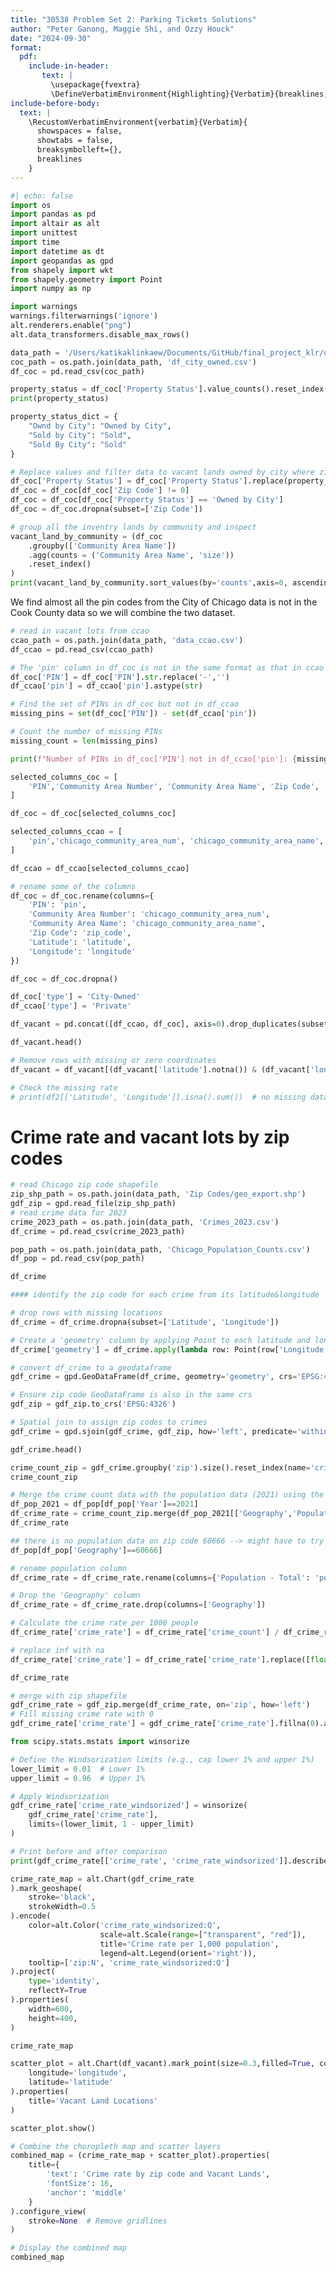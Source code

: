 ```yaml
---
title: "30538 Problem Set 2: Parking Tickets Solutions"
author: "Peter Ganong, Maggie Shi, and Ozzy Houck"
date: "2024-09-30"
format: 
  pdf:
    include-in-header: 
       text: |
         \usepackage{fvextra}
         \DefineVerbatimEnvironment{Highlighting}{Verbatim}{breaklines,commandchars=\\\{\}}
include-before-body:
  text: |
    \RecustomVerbatimEnvironment{verbatim}{Verbatim}{
      showspaces = false,
      showtabs = false,
      breaksymbolleft={},
      breaklines
    }
---
```



```python
#| echo: false
import os
import pandas as pd
import altair as alt
import unittest
import time
import datetime as dt
import geopandas as gpd
from shapely import wkt
from shapely.geometry import Point
import numpy as np

import warnings 
warnings.filterwarnings('ignore')
alt.renderers.enable("png")
alt.data_transformers.disable_max_rows() 
```

```python
data_path = '/Users/katikaklinkaew/Documents/GitHub/final_project_klr/data/'
coc_path = os.path.join(data_path, 'df_city_owned.csv')
df_coc = pd.read_csv(coc_path)

```

```python
property_status = df_coc['Property Status'].value_counts().reset_index(name='count')
print(property_status)

property_status_dict = {
    "Ownd by City": "Owned by City",
    "Sold by City": "Sold",
    "Sold By City": "Sold"
}

# Replace values and filter data to vacant lands owned by city where zip code is not 0 or missing
df_coc['Property Status'] = df_coc['Property Status'].replace(property_status_dict)
df_coc = df_coc[df_coc['Zip Code'] != 0]
df_coc = df_coc[df_coc['Property Status'] == 'Owned by City']
df_coc = df_coc.dropna(subset=['Zip Code'])


```
```python
# group all the inventry lands by community and inspect
vacant_land_by_community = (df_coc
    .groupby(['Community Area Name'])
    .agg(counts = ('Community Area Name', 'size'))
    .reset_index()
)
print(vacant_land_by_community.sort_values(by='counts',axis=0, ascending=False))
```


We find almost all the pin codes from the City of Chicago data is not in the Cook County data so we will combine the two dataset.

```python
# read in vacant lots from ccao
ccao_path = os.path.join(data_path, 'data_ccao.csv')
df_ccao = pd.read_csv(ccao_path)
```

```python
# The 'pin' column in df_coc is not in the same format as that in ccao
df_coc['PIN'] = df_coc['PIN'].str.replace('-','')
df_ccao['pin'] = df_ccao['pin'].astype(str)

# Find the set of PINs in df_coc but not in df_ccao
missing_pins = set(df_coc['PIN']) - set(df_ccao['pin'])

# Count the number of missing PINs
missing_count = len(missing_pins)

print(f"Number of PINs in df_coc['PIN'] not in df_ccao['pin']: {missing_count}")
```

```python
selected_columns_coc = [
    'PIN','Community Area Number', 'Community Area Name', 'Zip Code', 'Latitude', 'Longitude'
]

df_coc = df_coc[selected_columns_coc]

selected_columns_ccao = [
    'pin','chicago_community_area_num', 'chicago_community_area_name', 'zip_code', 'latitude', 'longitude'
]

df_ccao = df_ccao[selected_columns_ccao]
```

```python
# rename some of the columns
df_coc = df_coc.rename(columns={
    'PIN': 'pin',
    'Community Area Number': 'chicago_community_area_num',
    'Community Area Name': 'chicago_community_area_name',
    'Zip Code': 'zip_code',
    'Latitude': 'latitude',
    'Longitude': 'longitude'
})
```

```python
df_coc = df_coc.dropna()

df_coc['type'] = 'City-Owned'
df_ccao['type'] = 'Private'
```

```python
df_vacant = pd.concat([df_ccao, df_coc], axis=0).drop_duplicates(subset='pin')
```

```python
df_vacant.head()
```


```python
# Remove rows with missing or zero coordinates
df_vacant = df_vacant[(df_vacant['latitude'].notna()) & (df_vacant['longitude'].notna()) & (df_vacant['latitude'] != 0) & (df_vacant['longitude'] != 0)]

# Check the missing rate
# print(df2[['Latitude', 'Longitude']].isna().sum())  # no missing data
```

# Crime rate and vacant lots by zip codes 

```python
# read Chicago zip code shapefile
zip_shp_path = os.path.join(data_path, 'Zip Codes/geo_export.shp')
gdf_zip = gpd.read_file(zip_shp_path)
# read crime data for 2023
crime_2023_path = os.path.join(data_path, 'Crimes_2023.csv')
df_crime = pd.read_csv(crime_2023_path)

pop_path = os.path.join(data_path, 'Chicago_Population_Counts.csv')
df_pop = pd.read_csv(pop_path)

```

```python
df_crime
```
```python
#### identify the zip code for each crime from its latitude&longitude

# drop rows with missing locations
df_crime = df_crime.dropna(subset=['Latitude', 'Longitude'])

# Create a 'geometry' column by applying Point to each latitude and longitude
df_crime['geometry'] = df_crime.apply(lambda row: Point(row['Longitude'], row['Latitude']), axis=1)

# convert df_crime to a geodataframe
gdf_crime = gpd.GeoDataFrame(df_crime, geometry='geometry', crs='EPSG:4326')

# Ensure zip code GeoDataFrame is also in the same crs
gdf_zip = gdf_zip.to_crs('EPSG:4326')

# Spatial join to assign zip codes to crimes
gdf_crime = gpd.sjoin(gdf_crime, gdf_zip, how='left', predicate='within')

gdf_crime.head()
```

```python
crime_count_zip = gdf_crime.groupby('zip').size().reset_index(name='crime_count')
crime_count_zip
```

```python
# Merge the crime count data with the population data (2021) using the correct column
df_pop_2021 = df_pop[df_pop['Year']==2021]
df_crime_rate = crime_count_zip.merge(df_pop_2021[['Geography','Population - Total']], left_on='zip', right_on='Geography')
df_crime_rate
```

```python
## there is no population data on zip code 60666 --> might have to try the full census data
df_pop[df_pop['Geography']==60666]
```

```python
# rename population column
df_crime_rate = df_crime_rate.rename(columns={'Population - Total': 'population'})

# Drop the 'Geography' column
df_crime_rate = df_crime_rate.drop(columns=['Geography'])

# Calculate the crime rate per 1000 people
df_crime_rate['crime_rate'] = df_crime_rate['crime_count'] / df_crime_rate['population'] * 1000

# replace inf with na
df_crime_rate['crime_rate'] = df_crime_rate['crime_rate'].replace([float('inf'), -float('inf')], float('nan'))

df_crime_rate
```

```python
# merge with zip shapefile
gdf_crime_rate = gdf_zip.merge(df_crime_rate, on='zip', how='left')
# Fill missing crime rate with 0
gdf_crime_rate['crime_rate'] = gdf_crime_rate['crime_rate'].fillna(0).astype(int)
```

```python
from scipy.stats.mstats import winsorize

# Define the Windsorization limits (e.g., cap lower 1% and upper 1%)
lower_limit = 0.01  # Lower 1%
upper_limit = 0.96  # Upper 1%

# Apply Windsorization
gdf_crime_rate['crime_rate_windsorized'] = winsorize(
    gdf_crime_rate['crime_rate'], 
    limits=(lower_limit, 1 - upper_limit)
)

# Print before and after comparison
print(gdf_crime_rate[['crime_rate', 'crime_rate_windsorized']].describe())

```

```python
crime_rate_map = alt.Chart(gdf_crime_rate
).mark_geoshape(
    stroke='black',
    strokeWidth=0.5
).encode(
    color=alt.Color('crime_rate_windsorized:Q', 
                    scale=alt.Scale(range=["transparent", "red"]),  
                    title='Crime rate per 1,000 population',
                    legend=alt.Legend(orient='right')),
    tooltip=['zip:N', 'crime_rate_windsorized:Q']
).project(
    type='identity',
    reflectY=True
).properties(
    width=600,
    height=400,
)

crime_rate_map
```



```python
scatter_plot = alt.Chart(df_vacant).mark_point(size=0.3,filled=True, color='blue').encode(
    longitude='longitude',
    latitude='latitude'
).properties(
    title='Vacant Land Locations'
)

scatter_plot.show()
```

```python
# Combine the choropleth map and scatter layers
combined_map = (crime_rate_map + scatter_plot).properties(
    title={
        'text': 'Crime rate by zip code and Vacant Lands',
        'fontSize': 16,
        'anchor': 'middle'
    }
).configure_view(
    stroke=None  # Remove gridlines
)

# Display the combined map
combined_map
```


